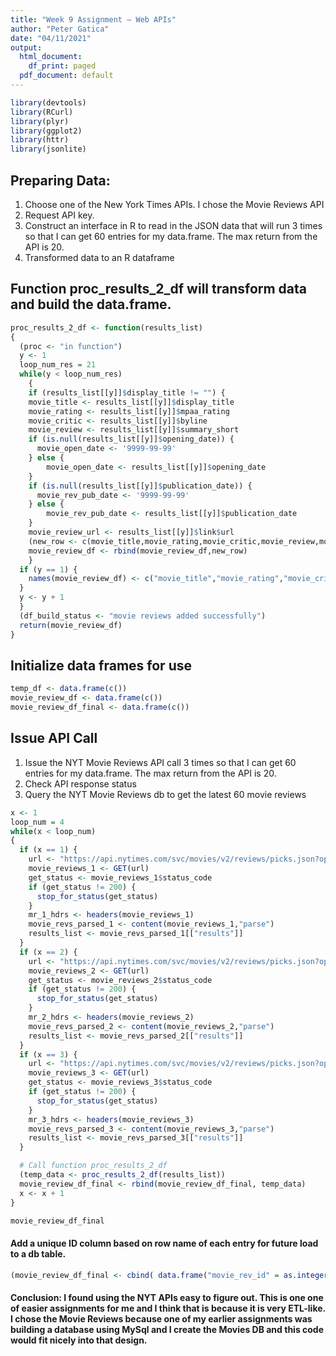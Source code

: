 ```yaml
---
title: "Week 9 Assignment – Web APIs"
author: "Peter Gatica"
date: "04/11/2021"
output:
  html_document:
    df_print: paged
  pdf_document: default
---
```

```r
library(devtools)
library(RCurl)
library(plyr)
library(ggplot2)
library(httr)
library(jsonlite)
```

## Preparing Data:
 1.  Choose one of the New York Times APIs.  I chose the Movie Reviews API 
 2.  Request API key.
 3.  Construct an interface in R to read in the JSON data that will run 3 times so that I can get 60 
     entries for my data.frame.  The max return from the API is 20.
 4.  Transformed data to an R dataframe

## Function proc_results_2_df will transform data and build the data.frame.
```r
proc_results_2_df <- function(results_list)
{
  (proc <- "in function")
  y <- 1
  loop_num_res = 21
  while(y < loop_num_res)
    {
    if (results_list[[y]]$display_title != "") {
    movie_title <- results_list[[y]]$display_title
    movie_rating <- results_list[[y]]$mpaa_rating
    movie_critic <- results_list[[y]]$byline
    movie_review <- results_list[[y]]$summary_short
    if (is.null(results_list[[y]]$opening_date)) {
      movie_open_date <- '9999-99-99'
    } else {
        movie_open_date <- results_list[[y]]$opening_date
    }
    if (is.null(results_list[[y]]$publication_date)) {
      movie_rev_pub_date <- '9999-99-99'
    } else {
        movie_rev_pub_date <- results_list[[y]]$publication_date
    }
    movie_review_url <- results_list[[y]]$link$url
    (new_row <- c(movie_title,movie_rating,movie_critic,movie_review,movie_open_date,movie_rev_pub_date,movie_review_url))
    movie_review_df <- rbind(movie_review_df,new_row)
    }
  if (y == 1) {
    names(movie_review_df) <- c("movie_title","movie_rating","movie_critic","movie_review","movie_open_date","movie_rev_pub_date","movie_review_url")
  }
  y <- y + 1
  }
  (df_build_status <- "movie reviews added successfully")
  return(movie_review_df)
}
```

## Initialize data frames for use
```r
temp_df <- data.frame(c())
movie_review_df <- data.frame(c())
movie_review_df_final <- data.frame(c())
```


## Issue API Call
1.  Issue the NYT Movie Reviews API call 3 times so that I can get 60 entries for my data.frame.
    The max return from the API is 20.
2.  Check API response status
3.  Query the NYT Movie Reviews db to get the latest 60 movie reviews 
```r
x <- 1
loop_num = 4
while(x < loop_num)
{
  if (x == 1) {
    url <- "https://api.nytimes.com/svc/movies/v2/reviews/picks.json?opening-date=2020-02-12:2021-04-10&order=by-opening-date&api-key=33nx92050KEuFWADofpqmL4sZW0K4YEd"
    movie_reviews_1 <- GET(url)
    get_status <- movie_reviews_1$status_code
    if (get_status != 200) {
      stop_for_status(get_status)
    }
    mr_1_hdrs <- headers(movie_reviews_1)
    movie_revs_parsed_1 <- content(movie_reviews_1,"parse")
    results_list <- movie_revs_parsed_1[["results"]]
  }
  if (x == 2) {
    url <- "https://api.nytimes.com/svc/movies/v2/reviews/picks.json?opening-date=2020-01-01:2021-02-11&order=by-opening-date&api-key=33nx92050KEuFWADofpqmL4sZW0K4YEd"
    movie_reviews_2 <- GET(url)
    get_status <- movie_reviews_2$status_code
    if (get_status != 200) {
      stop_for_status(get_status)
    }
    mr_2_hdrs <- headers(movie_reviews_2)
    movie_revs_parsed_2 <- content(movie_reviews_2,"parse")
    results_list <- movie_revs_parsed_2[["results"]]
  }
  if (x == 3) {
    url <- "https://api.nytimes.com/svc/movies/v2/reviews/picks.json?opening-date=2020-10-01:2020-12-03&order=by-opening-date&api-key=33nx92050KEuFWADofpqmL4sZW0K4YEd"
    movie_reviews_3 <- GET(url)
    get_status <- movie_reviews_3$status_code
    if (get_status != 200) {
      stop_for_status(get_status)
    }
    mr_3_hdrs <- headers(movie_reviews_3)
    movie_revs_parsed_3 <- content(movie_reviews_3,"parse")
    results_list <- movie_revs_parsed_3[["results"]]
  }

  # Call function proc_results_2_df
  (temp_data <- proc_results_2_df(results_list))
  movie_review_df_final <- rbind(movie_review_df_final, temp_data)
  x <- x + 1
}
```

```r
movie_review_df_final
```
####
#### Add a unique ID column based on row name of each entry for future load to a db table.
```r
(movie_review_df_final <- cbind( data.frame("movie_rev_id" = as.integer(rownames(movie_review_df_final))), movie_review_df_final))
```

#### Conclusion:  I found using the NYT APIs easy to figure out.  This is one one of easier assignments for me and I think that is because it is very ETL-like.  I chose the Movie Reviews because one of my earlier assignments was building a database using MySql and I create the Movies DB and this code would fit nicely into that design.
